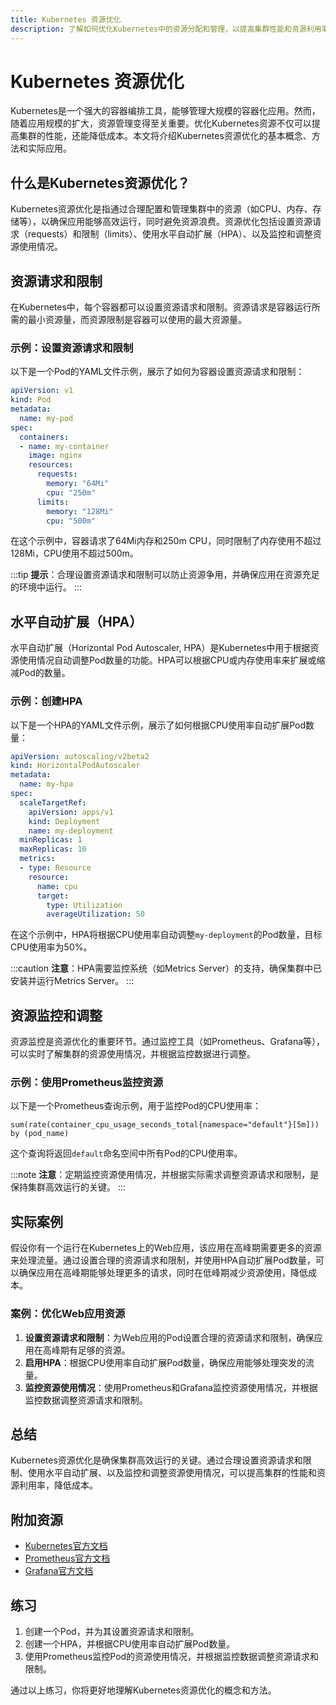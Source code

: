 ```yaml
---
title: Kubernetes 资源优化
description: 了解如何优化Kubernetes中的资源分配和管理，以提高集群性能和资源利用率。
---
```


# Kubernetes 资源优化

Kubernetes是一个强大的容器编排工具，能够管理大规模的容器化应用。然而，随着应用规模的扩大，资源管理变得至关重要。优化Kubernetes资源不仅可以提高集群的性能，还能降低成本。本文将介绍Kubernetes资源优化的基本概念、方法和实际应用。

## 什么是Kubernetes资源优化？

Kubernetes资源优化是指通过合理配置和管理集群中的资源（如CPU、内存、存储等），以确保应用能够高效运行，同时避免资源浪费。资源优化包括设置资源请求（requests）和限制（limits）、使用水平自动扩展（HPA）、以及监控和调整资源使用情况。

## 资源请求和限制

在Kubernetes中，每个容器都可以设置资源请求和限制。资源请求是容器运行所需的最小资源量，而资源限制是容器可以使用的最大资源量。

### 示例：设置资源请求和限制

以下是一个Pod的YAML文件示例，展示了如何为容器设置资源请求和限制：

```yaml
apiVersion: v1
kind: Pod
metadata:
  name: my-pod
spec:
  containers:
  - name: my-container
    image: nginx
    resources:
      requests:
        memory: "64Mi"
        cpu: "250m"
      limits:
        memory: "128Mi"
        cpu: "500m"
```

在这个示例中，容器请求了64Mi内存和250m CPU，同时限制了内存使用不超过128Mi，CPU使用不超过500m。

:::tip
**提示**：合理设置资源请求和限制可以防止资源争用，并确保应用在资源充足的环境中运行。
:::

## 水平自动扩展（HPA）

水平自动扩展（Horizontal Pod Autoscaler, HPA）是Kubernetes中用于根据资源使用情况自动调整Pod数量的功能。HPA可以根据CPU或内存使用率来扩展或缩减Pod的数量。

### 示例：创建HPA

以下是一个HPA的YAML文件示例，展示了如何根据CPU使用率自动扩展Pod数量：

```yaml
apiVersion: autoscaling/v2beta2
kind: HorizontalPodAutoscaler
metadata:
  name: my-hpa
spec:
  scaleTargetRef:
    apiVersion: apps/v1
    kind: Deployment
    name: my-deployment
  minReplicas: 1
  maxReplicas: 10
  metrics:
  - type: Resource
    resource:
      name: cpu
      target:
        type: Utilization
        averageUtilization: 50
```

在这个示例中，HPA将根据CPU使用率自动调整`my-deployment`的Pod数量，目标CPU使用率为50%。

:::caution
**注意**：HPA需要监控系统（如Metrics Server）的支持，确保集群中已安装并运行Metrics Server。
:::

## 资源监控和调整

资源监控是资源优化的重要环节。通过监控工具（如Prometheus、Grafana等），可以实时了解集群的资源使用情况，并根据监控数据进行调整。

### 示例：使用Prometheus监控资源

以下是一个Prometheus查询示例，用于监控Pod的CPU使用率：

```promql
sum(rate(container_cpu_usage_seconds_total{namespace="default"}[5m])) by (pod_name)
```

这个查询将返回`default`命名空间中所有Pod的CPU使用率。

:::note
**注意**：定期监控资源使用情况，并根据实际需求调整资源请求和限制，是保持集群高效运行的关键。
:::

## 实际案例

假设你有一个运行在Kubernetes上的Web应用，该应用在高峰期需要更多的资源来处理流量。通过设置合理的资源请求和限制，并使用HPA自动扩展Pod数量，可以确保应用在高峰期能够处理更多的请求，同时在低峰期减少资源使用，降低成本。

### 案例：优化Web应用资源

1. **设置资源请求和限制**：为Web应用的Pod设置合理的资源请求和限制，确保应用在高峰期有足够的资源。
2. **启用HPA**：根据CPU使用率自动扩展Pod数量，确保应用能够处理突发的流量。
3. **监控资源使用情况**：使用Prometheus和Grafana监控资源使用情况，并根据监控数据调整资源请求和限制。

## 总结

Kubernetes资源优化是确保集群高效运行的关键。通过合理设置资源请求和限制、使用水平自动扩展、以及监控和调整资源使用情况，可以提高集群的性能和资源利用率，降低成本。

## 附加资源

- [Kubernetes官方文档](https://kubernetes.io/docs/home/)
- [Prometheus官方文档](https://prometheus.io/docs/)
- [Grafana官方文档](https://grafana.com/docs/)

## 练习

1. 创建一个Pod，并为其设置资源请求和限制。
2. 创建一个HPA，并根据CPU使用率自动扩展Pod数量。
3. 使用Prometheus监控Pod的资源使用情况，并根据监控数据调整资源请求和限制。

通过以上练习，你将更好地理解Kubernetes资源优化的概念和方法。